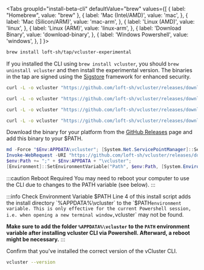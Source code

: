 
<Tabs
  groupId="install-beta-cli"
  defaultValue="brew"
  values={[
	{ label: "Homebrew", value: "brew" },
    { label: 'Mac (Intel/AMD)', value: 'mac', },
    { label: 'Mac (Silicon/ARM)', value: 'mac-arm', },
    { label: 'Linux (AMD)', value: 'linux', },
    { label: 'Linux (ARM)', value: 'linux-arm', },
    { label: 'Download Binary', value: 'download-binary', },
    { label: 'Windows Powershell', value: 'windows', },
  ]
  }>
<TabItem value="brew">

  ```bash
  brew install loft-sh/tap/vcluster-experimental
  ```

  If you installed the CLI using `brew install vcluster`, you should `brew uninstall vcluster` and then install the experimental version.
  The binaries in the tap are signed using the [Sigstore](https://docs.sigstore.dev/) framework for enhanced security.

</TabItem>
<TabItem value="mac">
  
  ```bash
  curl -L -o vcluster "https://github.com/loft-sh/vcluster/releases/download/v0.20.0-beta.1/vcluster-darwin-amd64" && sudo install -c -m 0755 vcluster /usr/local/bin && rm -f vcluster
  ```

</TabItem>
<TabItem value="mac-arm">
  
  ```bash
  curl -L -o vcluster "https://github.com/loft-sh/vcluster/releases/download/v0.20.0-beta.1/vcluster-darwin-arm64" && sudo install -c -m 0755 vcluster /usr/local/bin && rm -f vcluster
  ```

</TabItem>
<TabItem value="linux">
  
  ```bash
  curl -L -o vcluster "https://github.com/loft-sh/vcluster/releases/download/v0.20.0-beta.1/vcluster-linux-amd64" && sudo install -c -m 0755 vcluster /usr/local/bin && rm -f vcluster
  ```

</TabItem>
<TabItem value="linux-arm">
  
  ```bash
  curl -L -o vcluster "https://github.com/loft-sh/vcluster/releases/download/v0.20.0-beta.1/vcluster-linux-arm64" && sudo install -c -m 0755 vcluster /usr/local/bin && rm -f vcluster
  ```

</TabItem>
<TabItem value="download-binary">

  Download the binary for your platform from the [GitHub Releases](https://github.com/loft-sh/vcluster/releases) page and add this binary to your $PATH.

</TabItem>
<TabItem value="windows">

  ```powershell {4}
  md -Force "$Env:APPDATA\vcluster"; [System.Net.ServicePointManager]::SecurityProtocol = [System.Net.SecurityProtocolType]'Tls,Tls11,Tls12';
  Invoke-WebRequest -URI "https://github.com/loft-sh/vcluster/releases/download/v0.20.0-beta.1/vcluster-windows-amd64.exe" -o $Env:APPDATA\vcluster\vcluster.exe;
  $env:Path += ";" + $Env:APPDATA + "\vcluster";
  [Environment]::SetEnvironmentVariable("Path", $env:Path, [System.EnvironmentVariableTarget]::User);
  ```

  :::caution Reboot Required
  You may need to reboot your computer to use the CLI due to changes to the PATH variable (see below).
  :::

  :::info Check Environment Variable $PATH
  Line 4 of this install script adds the install directory `%APPDATA%\vcluster` to the `$PATH`environment variable. This is only effective for the current Powershell session, i.e. when opening a new terminal window,`vcluster` may not be found.

  **Make sure to add the folder `%APPDATA%\vcluster` to the `PATH` environment variable after installing vcluster CLI via Powershell. Afterward, a reboot might be necessary.**
  :::

</TabItem>
</Tabs>


Confirm that you've installed the correct version of the vCluster CLI.

```bash
vcluster --version
```
